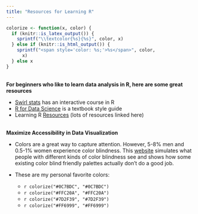 ```yaml
---
title: "Resources for Learning R"
---
```


```r
colorize <- function(x, color) {
  if (knitr::is_latex_output()) {
    sprintf("\\textcolor{%s}{%s}", color, x)
  } else if (knitr::is_html_output()) {
    sprintf("<span style='color: %s;'>%s</span>", color,
      x)
  } else x
}
```

<br/>
**For beginners who like to learn data analysis in R, here are some great resources**    

* [Swirl stats](swirlstats.com/) has an interactive course in R 
* [R for Data Science](r4ds.had.co.nz/) is a textbook style guide   
* Learning R [Resources](github.com/Joscelinrocha/Learning-R-Resources/wiki) (lots of resources linked here) 


<br/>
**Maximize Accessibility in Data Visualization**    

* Colors are a great way to capture attention. However, 5-8% men and 0.5-1% women experience color blindness. This [website](davidmathlogic.com/colorblind/#%23D81B60-%231E88E5-%23FFC107-%23004D40) simulates what people with different kinds of color blindness see and shows how some existing color blind friendly palettes actually don’t do a good job. 

* These are my personal favorite colors:   
  + `r colorize("#0C7BDC", "#0C7BDC")`
  + `r colorize("#FFC20A", "#FFC20A")`    
  + `r colorize("#7D2F39", "#7D2F39")`    
  + `r colorize("#FF6999", "#FF6999")`    